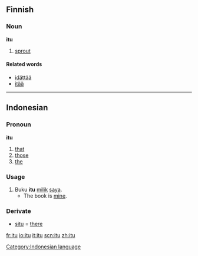 == Finnish ==

=== Noun ===
'''itu'''

# [[sprout]]

==== Related words ====
*[[idättää]]
*[[itää]]

----

==Indonesian==
===Pronoun===
'''itu'''

# [[that]]
# [[those]]
# [[the]]

===Usage===
# Buku '''itu''' [[milik]] [[saya]].
#* The book is [[mine]].

===Derivate===
* [[situ]] = [[there]]

[[Category:Indonesian language]]

[[fr:itu]]
[[io:itu]]
[[it:itu]]
[[scn:itu]]
[[zh:itu]]